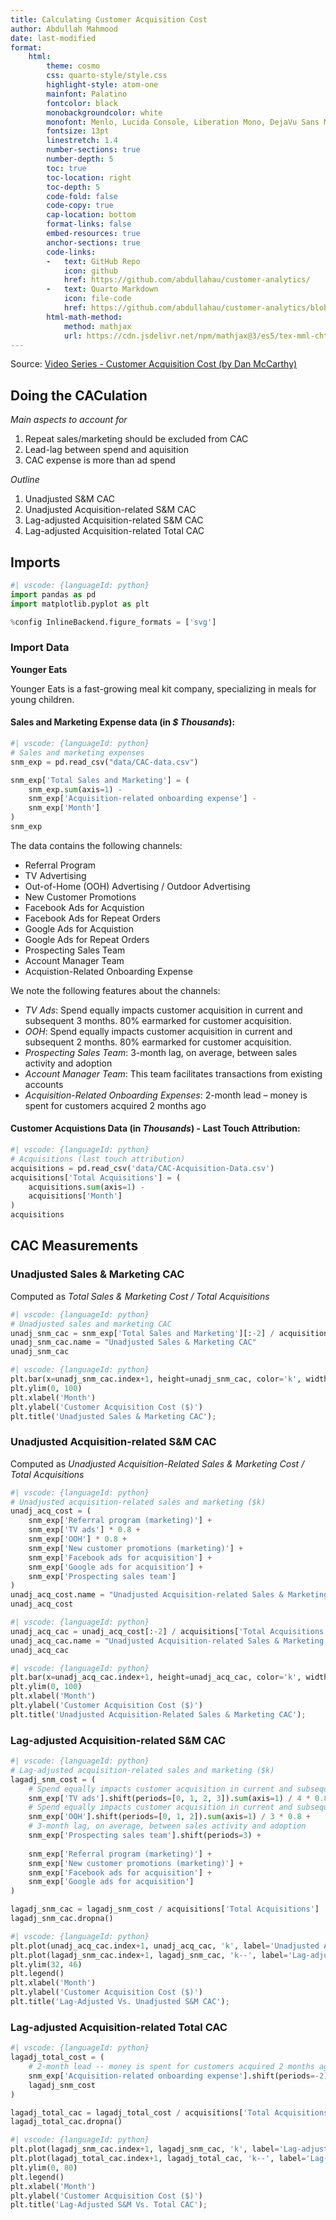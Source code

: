 ```yaml
---
title: Calculating Customer Acquisition Cost
author: Abdullah Mahmood
date: last-modified
format:
    html:
        theme: cosmo
        css: quarto-style/style.css        
        highlight-style: atom-one        
        mainfont: Palatino
        fontcolor: black
        monobackgroundcolor: white
        monofont: Menlo, Lucida Console, Liberation Mono, DejaVu Sans Mono, Bitstream Vera Sans Mono, Courier New, monospace
        fontsize: 13pt
        linestretch: 1.4
        number-sections: true
        number-depth: 5
        toc: true
        toc-location: right
        toc-depth: 5
        code-fold: false
        code-copy: true
        cap-location: bottom
        format-links: false
        embed-resources: true
        anchor-sections: true
        code-links:   
        -   text: GitHub Repo
            icon: github
            href: https://github.com/abdullahau/customer-analytics/
        -   text: Quarto Markdown
            icon: file-code
            href: https://github.com/abdullahau/customer-analytics/blob/main/Customer-Acquisition-Cost.qmd
        html-math-method:
            method: mathjax
            url: https://cdn.jsdelivr.net/npm/mathjax@3/es5/tex-mml-chtml.js
---
```


Source: [Video Series - Customer Acquisition Cost (by Dan McCarthy)](https://www.youtube.com/watch?v=PZe6LUAyREQ)

## Doing the CACulation

*Main aspects to account for*

1. Repeat sales/marketing should be excluded from CAC
2. Lead-lag between spend and aquisition
3. CAC expense is more than ad spend

*Outline*

1. Unadjusted S&M CAC
2. Unadjusted Acquisition-related S&M CAC
3. Lag-adjusted Acquisition-related S&M CAC
4. Lag-adjusted Acquisition-related Total CAC

## Imports

```python
#| vscode: {languageId: python}
import pandas as pd
import matplotlib.pyplot as plt

%config InlineBackend.figure_formats = ['svg']
```

### Import Data

**Younger Eats**

Younger Eats is a fast-growing meal kit company, specializing in meals for young children. 

#### Sales and Marketing Expense data (in *\$ Thousands*):

```python
#| vscode: {languageId: python}
# Sales and marketing expenses
snm_exp = pd.read_csv("data/CAC-data.csv")

snm_exp['Total Sales and Marketing'] = (
    snm_exp.sum(axis=1) - 
    snm_exp['Acquisition-related onboarding expense'] - 
    snm_exp['Month']
)
snm_exp
```

The data contains the following channels:

- Referral Program
- TV Advertising
- Out-of-Home (OOH) Advertising / Outdoor Advertising
- New Customer Promotions
- Facebook Ads for Acquistion
- Facebook Ads for Repeat Orders
- Google Ads for Acquistion
- Google Ads for Repeat Orders
- Prospecting Sales Team
- Account Manager Team
- Acquistion-Related Onboarding Expense

We note the following features about the channels:

- *TV Ads*: Spend equally impacts customer acquisition in current and subsequent 3 months. 80% earmarked for customer acquisition.
- *OOH*: Spend equally impacts customer acquisition in current and subsequent 2 months. 80% earmarked for customer acquisition.
- *Prospecting Sales Team*: 3-month lag, on average, between sales activity and adoption
- *Account Manager Team*: This team facilitates transactions from existing accounts
- *Acquisition-Related Onboarding Expenses*: 2-month lead -- money is spent for customers acquired 2 months ago

#### Customer Acquistions Data (in *Thousands*) - Last Touch Attribution:

```python
#| vscode: {languageId: python}
# Acquisitions (last touch attribution)
acquisitions = pd.read_csv('data/CAC-Acquisition-Data.csv')
acquisitions['Total Acquisitions'] = (
    acquisitions.sum(axis=1) - 
    acquisitions['Month']
)
acquisitions
```

## CAC Measurements

### Unadjusted Sales & Marketing CAC

Computed as *Total Sales & Marketing Cost / Total Acquisitions*

```python
#| vscode: {languageId: python}
# Unadjusted sales and marketing CAC
unadj_snm_cac = snm_exp['Total Sales and Marketing'][:-2] / acquisitions['Total Acquisitions']
unadj_snm_cac.name = "Unadjusted Sales & Marketing CAC"
unadj_snm_cac
```

```python
#| vscode: {languageId: python}
plt.bar(x=unadj_snm_cac.index+1, height=unadj_snm_cac, color='k', width=0.5)
plt.ylim(0, 100)
plt.xlabel('Month')
plt.ylabel('Customer Acquisition Cost ($)')
plt.title('Unadjusted Sales & Marketing CAC');
```

### Unadjusted Acquisition-related S&M CAC

Computed as *Unadjusted Acquisition-Related Sales & Marketing Cost / Total Acquisitions*

```python
#| vscode: {languageId: python}
# Unadjusted acquisition-related sales and marketing ($k)
unadj_acq_cost = (
    snm_exp['Referral program (marketing)'] +
    snm_exp['TV ads'] * 0.8 +
    snm_exp['OOH'] * 0.8 +
    snm_exp['New customer promotions (marketing)'] +
    snm_exp['Facebook ads for acquisition'] + 
    snm_exp['Google ads for acquisition'] + 
    snm_exp['Prospecting sales team']
)
unadj_acq_cost.name = "Unadjusted Acquisition-related Sales & Marketing Cost"
unadj_acq_cost
```

```python
#| vscode: {languageId: python}
unadj_acq_cac = unadj_acq_cost[:-2] / acquisitions['Total Acquisitions']
unadj_acq_cac.name = "Unadjusted Acquisition-related Sales & Marketing CAC"
unadj_acq_cac
```

```python
#| vscode: {languageId: python}
plt.bar(x=unadj_acq_cac.index+1, height=unadj_acq_cac, color='k', width=0.5)
plt.ylim(0, 100)
plt.xlabel('Month')
plt.ylabel('Customer Acquisition Cost ($)')
plt.title('Unadjusted Acquisition-Related Sales & Marketing CAC');
```

### Lag-adjusted Acquisition-related S&M CAC

```python
#| vscode: {languageId: python}
# Lag-adjusted acquisition-related sales and marketing ($k)
lagadj_snm_cost = (
    # Spend equally impacts customer acquisition in current and subsequent 3 months. 80% earmarked for customer acquisition.
    snm_exp['TV ads'].shift(periods=[0, 1, 2, 3]).sum(axis=1) / 4 * 0.8 +
    # Spend equally impacts customer acquisition in current and subsequent 2 months. 80% earmarked for customer acquisition.
    snm_exp['OOH'].shift(periods=[0, 1, 2]).sum(axis=1) / 3 * 0.8 + 
    # 3-month lag, on average, between sales activity and adoption
    snm_exp['Prospecting sales team'].shift(periods=3) +
    
    snm_exp['Referral program (marketing)'] + 
    snm_exp['New customer promotions (marketing)'] + 
    snm_exp['Facebook ads for acquisition'] + 
    snm_exp['Google ads for acquisition']   
)

lagadj_snm_cac = lagadj_snm_cost / acquisitions['Total Acquisitions']
lagadj_snm_cac.dropna()
```

```python
#| vscode: {languageId: python}
plt.plot(unadj_acq_cac.index+1, unadj_acq_cac, 'k', label='Unadjusted Acquisition-related S&M CAC')
plt.plot(lagadj_snm_cac.index+1, lagadj_snm_cac, 'k--', label='Lag-adjusted Acquisition-related S&M CAC')
plt.ylim(32, 46)
plt.legend()
plt.xlabel('Month')
plt.ylabel('Customer Acquisition Cost ($)')
plt.title('Lag-Adjusted Vs. Unadjusted S&M CAC');
```

### Lag-adjusted Acquisition-related Total CAC

```python
#| vscode: {languageId: python}
lagadj_total_cost = (
    # 2-month lead -- money is spent for customers acquired 2 months ago
    snm_exp['Acquisition-related onboarding expense'].shift(periods=-2) + 
    lagadj_snm_cost
)

lagadj_total_cac = lagadj_total_cost / acquisitions['Total Acquisitions']
lagadj_total_cac.dropna()
```

```python
#| vscode: {languageId: python}
plt.plot(lagadj_snm_cac.index+1, lagadj_snm_cac, 'k', label='Lag-adjusted Acquisition-related S&M CAC')
plt.plot(lagadj_total_cac.index+1, lagadj_total_cac, 'k--', label='Lag-adjusted Acquisition-related Total CAC')
plt.ylim(0, 80)
plt.legend()
plt.xlabel('Month')
plt.ylabel('Customer Acquisition Cost ($)')
plt.title('Lag-Adjusted S&M Vs. Total CAC');
```

